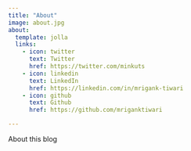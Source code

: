 ```yaml
---
title: "About"
image: about.jpg
about:
  template: jolla
  links:
    - icon: twitter
      text: Twitter
      href: https://twitter.com/minkuts
    - icon: linkedin
      text: LinkedIn
      href: https://linkedin.com/in/mrigank-tiwari
    - icon: github
      text: Github
      href: https://github.com/mriganktiwari

---
```


About this blog
